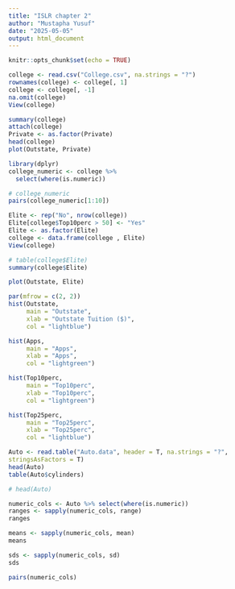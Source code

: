 ```yaml
---
title: "ISLR chapter 2"
author: "Mustapha Yusuf"
date: "2025-05-05"
output: html_document
---
```


```r
knitr::opts_chunk$set(echo = TRUE)
```


```r
college <- read.csv("College.csv", na.strings = "?")
rownames(college) <- college[, 1]
college <- college[, -1]
na.omit(college)
View(college)

```


```r
summary(college)
attach(college)
Private <- as.factor(Private)
head(college)
plot(Outstate, Private)
```

```r
library(dplyr)
college_numeric <- college %>% 
  select(where(is.numeric))

# college_numeric
pairs(college_numeric[1:10])
```

```r
Elite <- rep("No", nrow(college))
Elite[college$Top10perc > 50] <- "Yes"
Elite <- as.factor(Elite)
college <- data.frame(college , Elite)
View(college)
```

```r
# table(college$Elite)
summary(college$Elite)
```

```r
plot(Outstate, Elite)
```
```r
par(mfrow = c(2, 2))
hist(Outstate, 
     main = "Outstate",
     xlab = "Outstate Tuition ($)",
     col = "lightblue")

hist(Apps, 
     main = "Apps",
     xlab = "Apps",
     col = "lightgreen")

hist(Top10perc, 
     main = "Top10perc",
     xlab = "Top10perc",
     col = "lightgreen")

hist(Top25perc, 
     main = "Top25perc",
     xlab = "Top25perc",
     col = "lightblue")
```

```r
Auto <- read.table("Auto.data", header = T, na.strings = "?",
stringsAsFactors = T)
head(Auto)
table(Auto$cylinders)

```

```r
# head(Auto)

numeric_cols <- Auto %>% select(where(is.numeric))
ranges <- sapply(numeric_cols, range)
ranges
```

```r
means <- sapply(numeric_cols, mean)
means
```
```r
sds <- sapply(numeric_cols, sd)
sds
```

```r
pairs(numeric_cols)
```
















